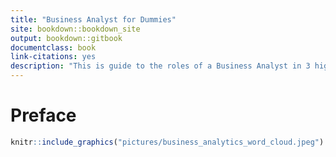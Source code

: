 ```yaml
---
title: "Business Analyst for Dummies"
site: bookdown::bookdown_site
output: bookdown::gitbook
documentclass: book
link-citations: yes
description: "This is guide to the roles of a Business Analyst in 3 highly desired industries (consulting, tech, and finance) and the role of business analysts in different teams."
---
```


# Preface {-}

```r
knitr::include_graphics("pictures/business_analytics_word_cloud.jpeg")
```